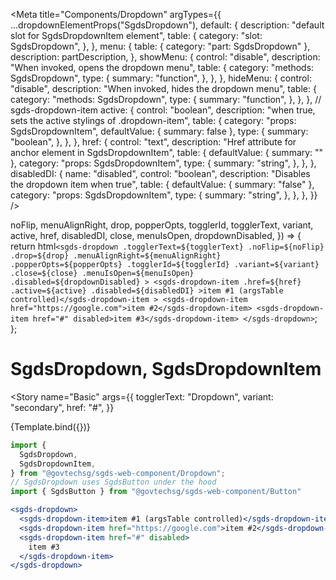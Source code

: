 
<Meta
  title="Components/Dropdown"
  argTypes={{
    ...dropdownElementProps("SgdsDropdown"),
    default: {
      description: "default slot for SgdsDropdownItem element",
      table: {
        category: "slot: SgdsDropdown",
      },
    },
    menu: {
      table: { category: "part: SgdsDropdown" },
      description: partDescription,
    },
    showMenu: {
      control: "disable",
      description: "When invoked, opens the dropdown menu",
      table: {
        category: "methods: SgdsDropdown",
        type: {
          summary: "function",
        },
      },
    },
    hideMenu: {
      control: "disable",
      description: "When invoked, hides the dropdown menu",
      table: {
        category: "methods: SgdsDropdown",
        type: {
          summary: "function",
        },
      },
    },
    // sgds-dropdown-item
    active: {
      control: "boolean",
      description: "when true, sets the active stylings of .dropdown-item",
      table: {
        category: "props: SgdsDropdownItem",
        defaultValue: { summary: false },
        type: {
          summary: "boolean",
        },
      },
    },
    href: {
      control: "text",
      description: "Href attribute for anchor element in SgdsDropdownItem",
      table: {
        defaultValue: { summary: "" },
        category: "props: SgdsDropdownItem",
        type: {
          summary: "string",
        },
      },
    },
    disabledDI: {
      name: "disabled",
      control: "boolean",
      description: "Disables the dropdown item when true",
      table: {
        defaultValue: { summary: "false" },
        category: "props: SgdsDropdownItem",
        type: {
          summary: "string",
        },
      },
    },
  }}
/>

  noFlip,
  menuAlignRight,
  drop,
  popperOpts,
  togglerId,
  togglerText,
  variant,
  active,
  href,
  disabledDI,
  close,
  menuIsOpen,
  dropdownDisabled,
}) => {
  return html`
    <sgds-dropdown
      .togglerText=${togglerText}
      .noFlip=${noFlip}
      .drop=${drop}
      .menuAlignRight=${menuAlignRight}
      .popperOpts=${popperOpts}
      .togglerId=${togglerId}
      .variant=${variant}
      .close=${close}
      .menuIsOpen=${menuIsOpen}
      .disabled=${dropdownDisabled}
    >
      <sgds-dropdown-item
        .href=${href}
        .active=${active}
        .disabled=${disabledDI}
        >item #1 (argsTable controlled)</sgds-dropdown-item
      >
      <sgds-dropdown-item href="https://google.com">item #2</sgds-dropdown-item>
      <sgds-dropdown-item href="#" disabled>item #3</sgds-dropdown-item>
    </sgds-dropdown>
  `;
};

# SgdsDropdown, SgdsDropdownItem


<Story
  name="Basic"
  args={{
    togglerText: "Dropdown",
    variant: "secondary",
    href: "#",
  }}
>
  {Template.bind({})}
</Story>

```jsx
import {
  SgdsDropdown,
  SgdsDropdownItem,
} from "@govtechsg/sgds-web-component/Dropdown";
// SgdsDropdown uses SgdsButton under the hood
import { SgdsButton } from "@govtechsg/sgds-web-component/Button"
```

<ArgsTable story="Basic" />


```jsx
<sgds-dropdown>
  <sgds-dropdown-item>item #1 (argsTable controlled)</sgds-dropdown-item>
  <sgds-dropdown-item href="https://google.com">item #2</sgds-dropdown-item>
  <sgds-dropdown-item href="#" disabled>
    item #3
  </sgds-dropdown-item>
</sgds-dropdown>
``` 